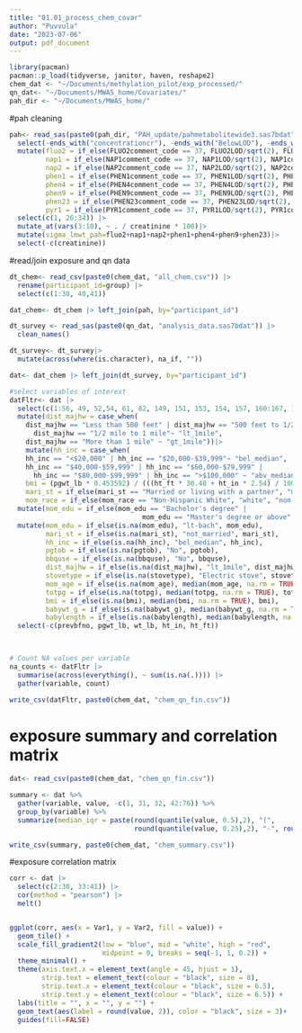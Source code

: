 ```yaml
---
title: "01.01_process_chem_covar"
author: "Puvvula"
date: "2023-07-06"
output: pdf_document
---
```


```r
library(pacman)
pacman::p_load(tidyverse, janitor, haven, reshape2)
chem_dat <- "~/Documents/methylation_pilot/exp_processed/"
qn_dat<- "~/Documents/MWAS_home/Covariates/"
pah_dir <- "~/Documents/MWAS_home/"
```

#pah cleaning
```r
pah<- read_sas(paste0(pah_dir, "PAH_update/pahmetabolitewide3.sas7bdat")) |>
  select(-ends_with("concentrationcr"), -ends_with("BelowLOD"), -ends_with("units")) |>
  mutate(fluo2 = if_else(FLUO2comment_code == 37, FLUO2LOD/sqrt(2), FLUO2concentration),
         nap1 = if_else(NAP1comment_code == 37, NAP1LOD/sqrt(2), NAP1concentration),
         nap2 = if_else(NAP2comment_code == 37, NAP2LOD/sqrt(2), NAP2concentration),
         phen1 = if_else(PHEN1comment_code == 37, PHEN1LOD/sqrt(2), PHEN1concentration),
         phen4 = if_else(PHEN4comment_code == 37, PHEN4LOD/sqrt(2), PHEN4concentration),
         phen9 = if_else(PHEN9comment_code == 37, PHEN9LOD/sqrt(2), PHEN9concentration),
         phen23 = if_else(PHEN23comment_code == 37, PHEN23LOD/sqrt(2), PHEN23concentration),
         pyr1 = if_else(PYR1comment_code == 37, PYR1LOD/sqrt(2), PYR1concentration)) |>
  select(c(1, 26:34)) |>
  mutate_at(vars(3:10), ~ . / creatinine * 100)|>
  mutate(sigma_lmwt_pah=fluo2+nap1+nap2+phen1+phen4+phen9+phen23)|>
  select(-c(creatinine))
```

#read/join exposure and qn data
```r
dt_chem<- read_csv(paste0(chem_dat, "all_chem.csv")) |>
  rename(participant_id=group) |>
  select(c(1:30, 40,41))

dat_chem<- dt_chem |> left_join(pah, by="participant_id")

dt_survey <- read_sas(paste0(qn_dat, "analysis_data.sas7bdat")) |>
  clean_names() 

dt_survey<- dt_survey|>
  mutate(across(where(is.character), na_if, ""))

dat<- dat_chem |> left_join(dt_survey, by="participant_id")
```

```r
#select variables of interest
datFltr<- dat |> 
  select(c(1:56, 49, 52,54, 61, 82, 149, 151, 153, 154, 157, 160:167, 193:195, 234, 237:239, 241, 242))|>
  mutate(dist_majhw = case_when(
    dist_majhw == "Less than 500 feet" | dist_majhw == "500 feet to 1/2 mile" | 
      dist_majhw == "1/2 mile to 1 mile"~ "lt_1mile", 
    dist_majhw == "More than 1 mile" ~ "gt_1mile"))|>
    mutate(hh_inc = case_when(
    hh_inc == "<$20,000" | hh_inc == "$20,000-$39,999"~ "bel_median", 
    hh_inc == "$40,000-$59,999" | hh_inc == "$60,000-$79,999" | 
      hh_inc == "$80,000-$99,999" | hh_inc == ">$100,000" ~ "abv_median"),
    bmi = (pgwt_lb * 0.453592) / (((ht_ft * 30.48 + ht_in * 2.54) / 100) ^ 2),
    mari_st = if_else(mari_st == "Married or living with a partner", "married", "not_married"),
    mom_race = if_else(mom_race == "Non-Hispanic White", "white", "non-white")) |>
  mutate(mom_edu = if_else(mom_edu == "Bachelor's degree" | 
                                 mom_edu == "Master's degree or above", "bach-or-abv", "lt-bach")) |>
  mutate(mom_edu = if_else(is.na(mom_edu), "lt-bach", mom_edu),
         mari_st = if_else(is.na(mari_st), "not_married", mari_st),
         hh_inc = if_else(is.na(hh_inc), "bel_median", hh_inc),
         pgtob = if_else(is.na(pgtob), "No", pgtob),
         bbquse = if_else(is.na(bbquse), "No", bbquse),
         dist_majhw = if_else(is.na(dist_majhw), "lt_1mile", dist_majhw),
         stovetype = if_else(is.na(stovetype), "Electric stove", stovetype),
         mom_age = if_else(is.na(mom_age), median(mom_age, na.rm = TRUE), mom_age),
         totpg = if_else(is.na(totpg), median(totpg, na.rm = TRUE), totpg),
         bmi = if_else(is.na(bmi), median(bmi, na.rm = TRUE), bmi),
         babywt_g = if_else(is.na(babywt_g), median(babywt_g, na.rm = TRUE), babywt_g),
         babylength = if_else(is.na(babylength), median(babylength, na.rm = TRUE), babylength)) |>
  select(-c(prevbfno, pgwt_lb, wt_lb, ht_in, ht_ft))
	


# Count NA values per variable
na_counts <- datFltr |>
  summarise(across(everything(), ~ sum(is.na(.)))) |>
  gather(variable, count) 

write_csv(datFltr, paste0(chem_dat, "chem_qn_fin.csv"))
```

# exposure summary and correlation matrix
```r
dat<- read_csv(paste0(chem_dat, "chem_qn_fin.csv"))

summary <- dat %>%
  gather(variable, value, -c(1, 31, 32, 42:76)) %>%
  group_by(variable) %>%
  summarize(median_iqr = paste(round(quantile(value, 0.5),2), "(", 
                               round(quantile(value, 0.25),2), "-", round(quantile(value, 0.75),2), ")"))

write_csv(summary, paste0(chem_dat, "chem_summary.csv"))
```

#exposure correlation matrix
```r
corr <- dat |>
  select(c(2:30, 33:41)) |>
  cor(method = "pearson") |>
  melt()


ggplot(corr, aes(x = Var1, y = Var2, fill = value)) +
  geom_tile() +
  scale_fill_gradient2(low = "blue", mid = "white", high = "red", 
                       midpoint = 0, breaks = seq(-1, 1, 0.2)) +
  theme_minimal() +
  theme(axis.text.x = element_text(angle = 45, hjust = 1),
        strip.text = element_text(colour = "black", size = 8),
        strip.text.x = element_text(colour = "black", size = 6.5),
        strip.text.y = element_text(colour = "black", size = 6.5)) +
  labs(title = "", x = "", y = "") +
  geom_text(aes(label = round(value, 2)), color = "black", size = 3)+
  guides(fill=FALSE)
```







